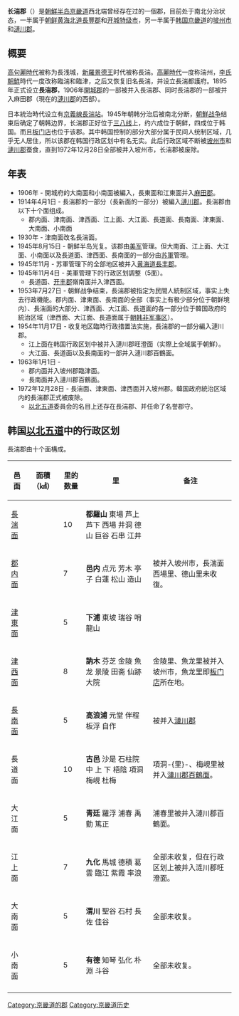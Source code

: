 {{unreferenced|time=2017-01-06T01:37:33+00:00}}
'''长湍郡'''（{{lang-ko|장단군}}）是[[朝鮮半岛|朝鮮半岛]][[京畿道|京畿道]]西北端曾经存在过的一個郡，目前处于南北分治状态，一半属于[[朝鲜|朝鲜]][[黄海北道|黄海北道]][[長豐郡|長豐郡]]和[[开城特级市|开城特级市]]，另一半属于[[韩国|韩国]][[京畿道|京畿道]]的[[坡州市|坡州市]]和[[漣川郡|漣川郡]]。

== 概要 ==
[[高句麗時代|高句麗時代]]被称为長浅城，[[新羅|新羅]][[景德王|景德王]]时代被称長湍。[[高麗時代|高麗時代]]一度称湍州，[[李氏朝鮮|李氏朝鮮]]時代一度改称臨湍和臨津，之后又恢复旧名長湍，并设立長湍都護府。1895年正式设立'''長湍郡'''，1906年[[開城|開城郡]]的一部被并入長湍郡、同时長湍郡的一部被并入麻田郡（現在的[[漣川郡|漣川郡]]的西部）。

日本統治時代设立有[[京義線|京義線]][[長湍站|長湍站]]。1945年朝韩分治后被南北分断，[[朝鮮战争|朝鮮战争]]结束后确定了朝韩边界，长湍郡正好位于[[三八线|三八线]]上，约六成位于朝鲜，四成位于韩国。而且[[板门店|板门店]]也位于该郡。其中韩国控制的部分大部分属于民间人统制区域，几乎无人居住，所以该郡在韩国行政区划中有名无实。此后行政区域不断被[[坡州市|坡州市]]和[[漣川郡|漣川郡]]蚕食，直到1972年12月28日全部被并入坡州市，长湍郡被废除。

== 年表 ==
* 1906年 - 開城府的大南面和小南面被編入，長東面和江東面并入[[麻田郡|麻田郡]]。
* 1914年4月1日 - 長湍郡的一部分（長新面的一部分）被編入[[漣川郡|漣川郡]]。長湍郡由以下十个面组成。
** 郡内面、津南面、津西面、江上面、大江面、長道面、長南面、津東面、大南面、小南面
* 1930年 - 津南面改名長湍面。
* 1945年8月15日 - 朝鲜半岛光复。该郡由[[美军|美军]]管理。但大南面、江上面、大江面、小南面以及長道面、津西面、長南面的一部分由[[苏軍|苏軍]]管理。
* 1945年11月 - 苏軍管理下的全部地区被并入[[黄海道|黄海道]][[長丰郡|長丰郡]]。
* 1945年11月4日 - 美軍管理下的行政区划調整（5面）。
** 長道面、[[开丰郡|开丰郡]]嶺南面并入津西面。
* 1953年7月27日 - 朝鮮战争结束，長湍郡被指定为民間人統制区域，事实上失去行政機能。郡内面、津東面、長南面的全部（事实上有极少部分位于朝鲜境内）、長湍面的大部分、津西面、大江面、長道面的各一部分位于韓国政府的統治区域（津西面、大江面、長道面属于[[朝韩非军事区|朝韩非军事区]]）。
* 1954年11月17日 - 收复地区臨時行政措置法实施，長湍郡的一部分編入漣川郡。
** 江上面在韩国行政区划中被并入漣川郡旺澄面（实際上全域属于朝鮮）。
** 大江面、長道面以及長南面的一部并入漣川郡百鶴面。
* 1963年1月1日 - 
** 郡内面并入坡州郡臨津面。
** 長南面并入漣川郡百鶴面。
* 1972年12月28日 - 長湍面、津東面、津西面并入坡州郡。韓国政府統治区域内的長湍郡正式被废除。
** [[以北五道|以北五道]]委員会的名目上还存在長湍郡、并任命了名誉郡守。

== 韩国[[以北五道|以北五道]]中的行政区划 ==
長湍郡由十个面構成。

{| class="wikitable" style="text-align: center; font-size: 100%;"
! 邑面 !! 面積（㎢） !! 里的数量 !! 里 !! 备注
|-
| [[長湍面|長湍面]] ||  || 10 || '''都羅山''' 東場 芦上 芦下 西場 井洞 德山 巨谷 石串 江井 ||rowspan=3 | 被并入坡州市，長湍面西場里、德山里未收復。
|-
| [[郡内面_(坡州市)|郡内面]] ||  || 7 || '''邑内''' 点元 芳木 亭子 白蓮 松山 造山
|-
| [[津東面_(坡州市)|津東面]] ||  || 5 || '''下浦''' 東坡 瑞谷 哨 龍山
|-
| [[津西面_(坡州市)|津西面]] ||  || 8 || '''訥木''' 芬芝 金陵 魚龙 景陵 田斋 仙跡 大院 || 金陵里、魚龙里被并入坡州市，魚龙里即[[板门店|板门店]]所在地。
|-
| [[長南面|長南面]] ||  || 5 || '''高浪浦''' 元堂 伴程 板浮 自作 || 被并入[[漣川郡|漣川郡]]
|-
| 長道面 || || 10 || '''古邑''' 沙是 石柱院 中 上 下 梧陰 項洞 梅峴 杜梅 || 項洞-{里}-、梅峴里被并入[[漣川郡|漣川郡]][[百鶴面|百鶴面]]。
|-
| 大江面 || || 5 || '''青廷''' 羅浮 浦春 禹勤 篤正 || 浦春里被并入漣川郡百鶴面。
|-
| 江上面 || || 7 || '''九化''' 馬城 德積 葛雲 臨江 紫霞 率浪 ||全部未收复，但在行政区划上被并入涟川郡旺澄面。
|-
| 大南面 || || 5 || '''渭川''' 聖谷 石村 長佐 佳谷 ||全部未收复。
|-
| 小南面 || || 5 || '''有德''' 知琴 弘化 朴淵 斗谷 ||全部未收复。
|-
|}
{{以北五道行政區劃}}
[[Category:京畿道的郡|Category:京畿道的郡]]
[[Category:京畿道历史|Category:京畿道历史]]